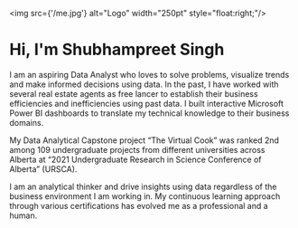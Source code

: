 
<img src={'/me.jpg'} alt="Logo" width="250pt" style="float:right;"/>

# Hi, I'm Shubhampreet Singh
I am an aspiring Data Analyst who loves to solve problems, visualize trends and make informed decisions using data. In the past, I have worked with several real estate agents as free lancer to establish their business efficiencies and inefficiencies using past data. I built interactive Microsoft Power BI dashboards to translate my technical knowledge to their business domains.

My Data Analytical Capstone project “The Virtual Cook” was ranked 2nd among 109 undergraduate projects from different universities across Alberta at “2021 Undergraduate Research in Science Conference of Alberta” (URSCA). 

I am an analytical thinker and drive insights using data regardless of the business environment I am working in. My continuous learning approach through various certifications has evolved me as a professional and a human.
